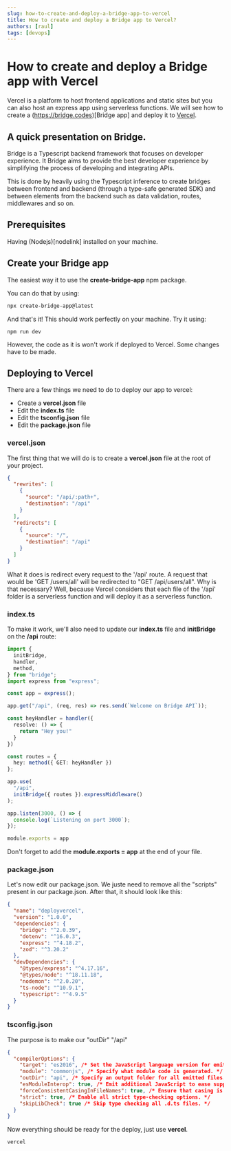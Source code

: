 ```yaml
---
slug: how-to-create-and-deploy-a-bridge-app-to-vercel
title: How to create and deploy a Bridge app to Vercel?
authors: [raul]
tags: [devops]
---
```


# How to create and deploy a Bridge app with Vercel

Vercel is a platform to host frontend applications and static sites but you can also host an express app using serverless functions.
We will see how to create a (https://bridge.codes)[Bridge app] and deploy it to [Vercel](https://vercel.com). 

## A quick presentation on Bridge.

Bridge is a Typescript backend framework that focuses on developer experience. It Bridge aims to provide the best developer experience by simplifying the process of developing and integrating APIs.

This is done by heavily using the Typescript inference to create bridges between frontend and backend (through a type-safe generated SDK) and between elements from the backend such as data validation, routes, middlewares and so on.

## Prerequisites
Having (Nodejs)[nodelink] installed on your machine.

## Create your Bridge app
The easiest way it to use the __create-bridge-app__ npm package.

You can do that by using: 

```bash
npx create-bridge-app@latest
```

And that's it! This should work perfectly on your machine. Try it using: 
```
npm run dev
```

However, the code as it is won't work if deployed to Vercel. Some changes have to be made.

## Deploying to Vercel

There are a few things we need to do to deploy our app to vercel:
- Create a __vercel.json__ file
- Edit the __index.ts__ file
- Edit the __tsconfig.json__ file
- Edit the __package.json__ file

### vercel.json

The first thing that we will do is to create a __vercel.json__ file at the root of your project.

```json
{
  "rewrites": [
    {
      "source": "/api/:path+",
      "destination": "/api"
    }
  ],
  "redirects": [
    {
      "source": "/",
      "destination": "/api"
    }
  ]
}
```

What it does is redirect every request to the '/api' route. A request that would be 'GET /users/all' will be redirected to "GET /api/users/all". 
Why is that necessary? Well, because Vercel considers that each file of the '/api' folder is a serverless function and will deploy it as a serverless function.

### index.ts

To make it work, we'll also need to update our __index.ts__ file and __initBridge__ on the __/api__ route:
```ts
import {
  initBridge,
  handler,
  method,
} from "bridge";
import express from "express";

const app = express();

app.get("/api", (req, res) => res.send(`Welcome on Bridge API`));

const heyHandler = handler({
  resolve: () => {
    return "Hey you!"
  }
})

const routes = {
  hey: method({ GET: heyHandler })
};

app.use(
  "/api",
  initBridge({ routes }).expressMiddleware()
);

app.listen(3000, () => {
  console.log(`Listening on port 3000`);
});

module.exports = app
```

Don't forget to add the __module.exports = app__ at the end of your file. 

### package.json
Let's now edit our package.json. We juste need to remove all the "scripts" present in our package.json. 
After that, it should look like this:

```json
{
  "name": "deployvercel",
  "version": "1.0.0",
  "dependencies": {
    "bridge": "^2.0.39",
    "dotenv": "^16.0.3",
    "express": "^4.18.2",
    "zod": "^3.20.2"
  },
  "devDependencies": {
    "@types/express": "^4.17.16",
    "@types/node": "^18.11.18",
    "nodemon": "^2.0.20",
    "ts-node": "^10.9.1",
    "typescript": "^4.9.5"
  }
}
```

### tsconfig.json
The purpose is to make our "outDir" "/api"

```json
{
  "compilerOptions": {
    "target": "es2016", /* Set the JavaScript language version for emitted JavaScript and include compatible library declarations. */
    "module": "commonjs", /* Specify what module code is generated. */
    "outDir": "api", /* Specify an output folder for all emitted files. */
    "esModuleInterop": true, /* Emit additional JavaScript to ease support for importing CommonJS modules. This enables 'allowSyntheticDefaultImports' for type compatibility. */
    "forceConsistentCasingInFileNames": true, /* Ensure that casing is correct in imports. */
    "strict": true, /* Enable all strict type-checking options. */
    "skipLibCheck": true /* Skip type checking all .d.ts files. */
  }
}
```

Now everything should be ready for the deploy, just use __vercel__.

```
vercel
```
